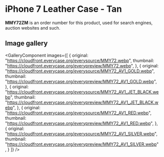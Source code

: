 
# iPhone 7 Leather Case - Tan

<Callout type='info' emoji='👉🏻'>**MMY72ZM** is an order number for this product, used for search engines, auction websites and such.</Callout>

## Image gallery

<GalleryComponent
    images={[
      {
        original: "https://cloudfront.everycase.org/everysource/MMY72.webp",
        thumbnail: "https://cloudfront.everycase.org/everypreview/MMY72.webp",
      },
      {
        original: "https://cloudfront.everycase.org/everysource/MMY72_AV1_GOLD.webp",
        thumbnail: "https://cloudfront.everycase.org/everypreview/MMY72_AV1_GOLD.webp",
      },
      {
        original: "https://cloudfront.everycase.org/everysource/MMY72_AV1_JET_BLACK.webp",
        thumbnail: "https://cloudfront.everycase.org/everypreview/MMY72_AV1_JET_BLACK.webp",
      },
      {
        original: "https://cloudfront.everycase.org/everysource/MMY72_AV1_RED.webp",
        thumbnail: "https://cloudfront.everycase.org/everypreview/MMY72_AV1_RED.webp",
      },
      {
        original: "https://cloudfront.everycase.org/everysource/MMY72_AV1_SILVER.webp",
        thumbnail: "https://cloudfront.everycase.org/everypreview/MMY72_AV1_SILVER.webp",
      }
    ]}
  />
